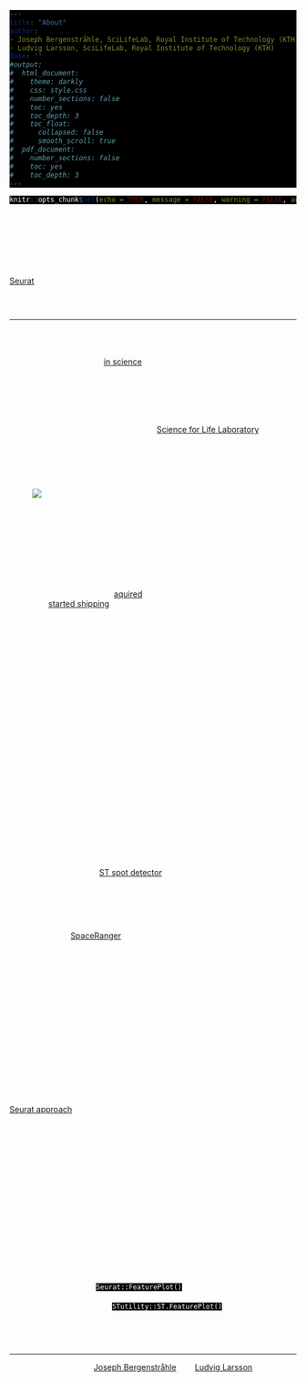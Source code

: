 ---
title: "About"
author:
- Joseph Bergenstråhle, SciLifeLab, Royal Institute of Technology (KTH)
- Ludvig Larsson, SciLifeLab, Royal Institute of Technology (KTH)
date: ''
#output:
#  html_document:
#    theme: darkly
#    css: style.css
#    number_sections: false
#    toc: yes
#    toc_depth: 3
#    toc_float:
#      collapsed: false
#      smooth_scroll: true
#  pdf_document:
#    number_sections: false
#    toc: yes
#    toc_depth: 3
---

<style type="text/css">
div.main-container {
  background-color: #000000 !important;
  max-width: 1400px;
  margin-left: auto;
  margin-right: auto;
}
</style>
<style>
#TOC {
  background: url("https://www.spatialresearch.org/wp-content/uploads/2019/09/str-logo-spatial_research_3@2x.png");
  background-size: contain;
  padding-top: 100px !important;
  background-repeat: no-repeat;
  op: 5%;
  opacity: 0.8;
  width: 500px;
  color: white;
  border-color: #000000 !important;
}
</style>

<style> code, pre{
  background-color: #000000 !important;
  color: white !important;
}
</style>
<style> 
body {
  color: white
}
</style>
<style>
.list-group-item.active, .list-group-item.active:focus, .list-group-item.active:hover {
    background-color: #375a7f;
}
</style>



```{r setup, include=FALSE}
knitr::opts_chunk$set(echo = TRUE, message = FALSE, warning = FALSE, autodep = FALSE)
```

# Background

STUtility R-package is an effort to create a user-friendly visualization and analysis tool for analysis of spatial transcriptomcis data. It's built around [Seurat](https://github.com/satijalab/seurat), which is a single-cell genomics toolkit. 

### Spatial Transcriptomics (ST)

---

Spatial Transcriptomics is a method that allows visualization and quantitative analysis of the transcriptome in individual tissue sections by combining gene expression data and microscopy based image data. The invention was presented [in science](https://science.sciencemag.org/content/353/6294/78) in 2016. Prof Joakim Lundeberg (KTH Royal Institute of Technology) and Prof Jonas Frisén (Karolinska Institutet) received a key initial support from the Knut and Alice Wallenberg Foundation in 2012 to develop and use the Spatial Transcriptomics technology for analysis and discovery of transcriptional patterns in tissue, with a focus on the brain. The method has received increasing attention and is currently the basis of several national and international collaborations. The research is predominantly done at [Science for Life Laboratory](https://www.scilifelab.se/), Stockholm. 

For details, see the publication. In short, the schematic below gives a brief overview of the concept.
An introductory animation is available on our website: http://www.spatialresearch.org/

![Schematic Spatial Transcriptomics](assets/st_method_1.png)

The array featured 1000 capture-spots, 100 µm in diameter and accordingly we refer this as the "1k" array in this tutorial and package parameters. The ST technology was futher developed, and the capture-spot number increased to 2000, hence the "2k" array. 

### 10X Visium

In Dec 2018, 10X Genomics [aquired](https://www.10xgenomics.com/news/10x-genomics-acquires-spatial-transcriptomics/) Spatial Transcriptomics, and in Nov 2019 they [started shipping](https://investors.10xgenomics.com/news-releases/news-release-details/10x-genomics-begins-shipments-visium-spatial-gene-expression) the Visium array, which is a further development of the original ST array. This array features 5000 capture-spots 55µm in diameter. 


# Notes about the tool


### Selecting spots - original ST arrays

The gene expression data consists of a count matrix with genes in rows and "capture-spots" in columns. Each spot represents a small area on an ST array from which the captured transcripts have been barcoded with a unique sequence. The unique barcode makes it possible to map the transcripts onto a spatial position on the tissue section and would be equivalent to a cell specific barcode in scRNA-seq data but can tag a mixture of transcripts from multiple cells. The spatial position of a spot is an (x, y) coordinate that defines the centroid of the spot area. These spatial coordinates are stored in the spot ids (column names) and allows us to visualize gene expression (and other spot features) in the array grid system. However, if you want to overlay a visualization on top the HE image you want to make sure that the spot coordinates are exact in relation to morphological features of the image. When the spots are printed onto the ST array surface, they will sometimes deviate from the (x, y) coordinates given by the spot ids and should therefore be adjusted. In addition to the spot adjustment, you will also need to label the spots that are located directly under the tissue. Spot adjustment and selection can be done automatically using our [ST spot detector](https://github.com/SpatialTranscriptomicsResearch/st_spot_detector) web tool which outputs a table of adjusted coordinates and labels for the spots under tissue.

### Selecting spots - 10X Visium arrays

10X Genomics has developed their own tool for visualization and spot selection called [SpaceRanger](www.10xgenomics.com) [fixa denna link]. In SpaceRanger you can .....


### Multiple samples

The STUtility tool was developed with the goal of multiple sample inputs. As with all biological data, using multiple samples add power to the analysis and is a necessity to enable comprehensive insight which otherwise suffers from stochastic uncertainty. Within this vignette, we display how you can input multiple samples, look for aggravating circumstances like batch effects and missing data, apply methods to correct such if present, get a holistic picture of your data as well as conduct more in depth analysis in various ways.

### Seurat workflow

We have extensively tried different methods and workflows for handling ST data. While all roads lead to Rome, as of the date of this writing we find the [Seurat approach](https://satijalab.org/seurat/) to be the most well suited for this type of data. Seurat is an R package designed for single-cell RNAseq data. Obviously, this deviates from the data that the ST technology currently produce, as the resolution on the array implies that each capture-spot consists of transcripts originating from multiple cells. Nevertheless, the characteristics of the ST data resembles that of scRNAseq to a large extent. Note that the STUtility package requires Seurat v3.0 or higher.

The data obtained from an ST experiment can treated like a sc-RNA-seq experiment and be processed and analyzed using the Seurat package. However, what STUtility provides is a way of utilizing the spatial component of the dataset, mostly for visualization purposes. All the image related information is stored in the Seurat object but _only_ using the workflow described in the Getting Started section. 

### Naming conventions

For users familiar with the Seurat workflow, there are a number of Seruat plotting functions, e.g. `Seurat::FeaturePlot()`, those plotting functions all have a "ST version", which is called upon by adding "ST." prior to the original function name e.g. `STutility::ST.FeaturePlot()`.

The external STUtility functions are following a PascalCase convention. 

&nbsp;
<hr />
<p style="text-align: center;">A work by <a href="j.bergenstrahle@scilifelab.se">Joseph Bergenstråhle</a> and <a href="ludvig.larsson@scilifelab.se">Ludvig Larsson</a></p>

<!-- Add icon library -->
<link rel="stylesheet" href="https://cdnjs.cloudflare.com/ajax/libs/font-awesome/4.7.0/css/font-awesome.min.css">

<!-- Add font awesome icons -->
<p style="text-align: center;">
    <a href="https://www.spatialresearch.org" class="fa fa-beer"></a>
</p>

&nbsp;
